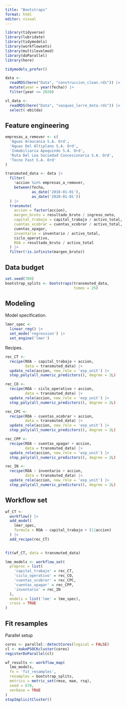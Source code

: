 ```yaml
---
title: "Bootstraps"
format: html
editor: visual
---
```


```r
library(tidyverse)
library(lubridate)
library(tidymodels)
library(workflowsets)
library(multilevelmod)
library(doParallel)
library(here)

tidymodels_prefer()

data <- 
  readRDS(here("Data", "construccion_clean.rds")) |> 
  mutate(year = year(fecha)) |> 
  filter(year <= 2020)

vl_data <- 
  readRDS(here("Data", "vasquez_larre_data.rds")) |> 
  select(-ebitda)
```

## Feature engineering

```r
empresas_a_remover <- c(
  'Aguas Araucania S.A. Ord',
  'Aguas Del Altiplano S.A. Ord',
  'Inmobiliaria Apoquindo S.A. Ord',
  'Ruta Del Loa Sociedad Concesionaria S.A. Ord',
  'Tecno Fast S.A. Ord'
)

transmuted_data <- data |>
  filter(
    !accion %in% empresas_a_remover,
    between(fecha, 
            as_date('2010-01-01'), 
            as_date('2020-01-01'))
  ) |> 
  transmute(
    accion = factor(accion),
    margen_bruto = resultado_bruto / ingreso_neto,
    capital_trabajo = capital_trabajo / activo_total,
    cuentas_xcobrar = cuentas_xcobrar / activo_total,
    cuentas_xpagar,
    inventario = inventario / activo_total,
    ciclo_operativo,
    ROA = resultado_bruto / activo_total
  ) |> 
  filter(!is.infinite(margen_bruto))
```

## Data budget

```r
set.seed(789)
bootstrap_splits <- bootstraps(transmuted_data, 
                               times = 25)
```

## Modeling

Model specification.

```r
lmer_spec <- 
  linear_reg() |> 
  set_mode('regression') |> 
  set_engine('lmer')
```

Recipes.

```r
rec_CT <- 
  recipe(ROA ~ capital_trabajo + accion, 
         data = transmuted_data) |> 
  update_role(accion, new_role = 'exp_unit') |> 
  step_poly(all_numeric_predictors(), degree = 2L)

rec_CO <- 
  recipe(ROA ~ ciclo_operativo + accion, 
         data = transmuted_data) |> 
  update_role(accion, new_role = 'exp_unit') |> 
  step_poly(all_numeric_predictors(), degree = 2L)

rec_CPC <- 
  recipe(ROA ~ cuentas_xcobrar + accion, 
         data = transmuted_data) |> 
  update_role(accion, new_role = 'exp_unit') |> 
  step_poly(all_numeric_predictors(), degree = 2L)

rec_CPP <- 
  recipe(ROA ~ cuentas_xpagar + accion, 
         data = transmuted_data) |> 
  update_role(accion, new_role = 'exp_unit') |> 
  step_poly(all_numeric_predictors(), degree = 2L)

rec_IN <- 
  recipe(ROA ~ inventario + accion, 
         data = transmuted_data) |> 
  update_role(accion, new_role = 'exp_unit') |> 
  step_poly(all_numeric_predictors(), degree = 2L)
```

## Workflow set

```r
wf_CT <- 
  workflow() |> 
  add_model(
    lmer_spec, 
    formula = ROA ~ capital_trabajo + (1|accion)
  ) |> 
  add_recipe(rec_CT)
  

fit(wf_CT, data = transmuted_data)
```


```r
lme_models <- workflow_set(
  preproc = list(
    'capital_trabajo' = rec_CT,
    'ciclo_operativo' = rec_CO,
    'cuentas_xcobrar' = rec_CPC,
    'cuentas_xpagar' = rec_CPP,
    'inventario' = rec_IN
  ),
  models = list('lme' = lme_spec), 
  cross = TRUE
)
```

## Fit resamples

Parallel setup

```r
cores <- parallel::detectCores(logical = FALSE)
cl <- makePSOCKcluster(cores)
registerDoParallel(cl)
```


```r
wf_results <- workflow_map(
  lme_models,
  fn = 'fit_resamples',
  resamples = bootstrap_splits,
  metrics = metric_set(rmse, mae, rsq), 
  seed = 678,
  verbose = TRUE
)
stopImplicitCluster()
```
































